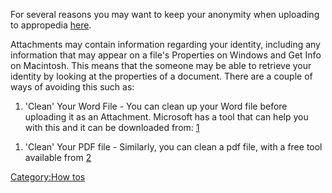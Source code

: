For several reasons you may want to keep your anonymity when uploading to appropedia [[Special:Upload| here]]. 

Attachments may contain information regarding your identity, including any information that may appear on a file's Properties on Windows and Get Info on Macintosh. This means that the someone may be able to retrieve your identity by looking at the properties of a document.
There are a couple of ways of avoiding this such as:

# 'Clean' Your Word File - You can clean up your Word file before uploading it as an Attachment. Microsoft has a tool that can help you with this and it can be downloaded from: [http://www.microsoft.com/downloads/details.aspx?familyid=144e54ed-d43e-42ca-bc7b-5446d34e5360&displaylang=en]

# 'Clean' Your PDF file  - Similarly, you can clean a pdf file, with a free tool available from [http://www.freedownloadscenter.com/Multimedia_and_Graphics/Graphics_Cataloging_Tools/PDF_Info_Download.html]

[[Category:How tos]]